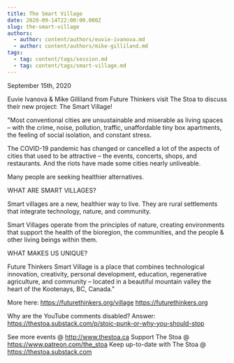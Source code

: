 ```yaml
---
title: The Smart Village
date: 2020-09-14T22:00:00.000Z
slug: the-smart-village
authors:
  - author: content/authors/euvie-ivanova.md
  - author: content/authors/mike-gilliland.md
tags:
  - tag: content/tags/session.md
  - tag: content/tags/smart-village.md
---
```


September 15th, 2020

Euvie Ivanova & Mike Gilliland from Future Thinkers visit The Stoa to discuss their new project: The Smart Village!

"Most conventional cities are unsustainable and miserable as living spaces – with the crime, noise, pollution, traffic, unaffordable tiny box apartments, the feeling of social isolation, and constant stress.

The COVID-19 pandemic has changed or cancelled a lot of the aspects of cities that used to be attractive – the events, concerts, shops, and restaurants. And the riots have made some cities nearly unliveable.

Many people are seeking healthier alternatives.

WHAT ARE SMART VILLAGES?

Smart villages are a new, healthier way to live. They are rural settlements that integrate technology, nature, and community.

Smart Villages operate from the principles of nature, creating environments that support the health of the bioregion, the communities, and the people & other living beings within them.

WHAT MAKES US UNIQUE?

Future Thinkers Smart Village is a place that combines technological innovation, creativity, personal development, education, regenerative agriculture, and community – located in a beautiful mountain valley the heart of the Kootenays, BC, Canada."

More here: https://futurethinkers.org/village
https://futurethinkers.org

Why are the YouTube comments disabled? Answer: https://thestoa.substack.com/p/stoic-punk-or-why-you-should-stop

See more events @ http://www.thestoa.ca
Support The Stoa @ https://www.patreon.com/the_stoa
Keep up-to-date with The Stoa @ https://thestoa.substack.com
